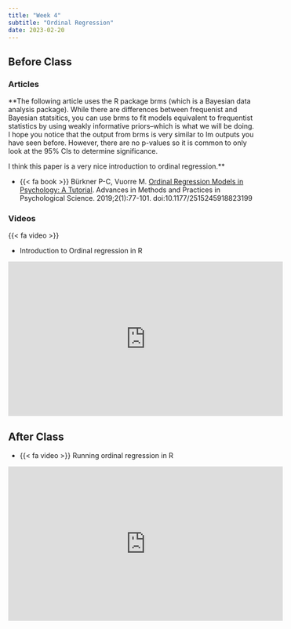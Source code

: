 ```yaml
---
title: "Week 4"
subtitle: "Ordinal Regression"
date: 2023-02-20
---
```


## Before Class

### Articles

**The following article uses the R package brms (which is a Bayesian data analysis package). While there are differences between frequenist and Bayesian statsitics, you can use brms to fit models equivalent to frequentist statistics by using weakly informative priors--which is what we will be doing. I hope you notice that the output from brms is very similar to lm outputs you have seen before. However, there are no p-values so it is common to only look at the 95% CIs to determine significance.

I think this paper is a very nice introduction to ordinal regression.**

- {{< fa book >}}
Bürkner P-C, Vuorre M. [Ordinal Regression Models in Psychology: A Tutorial](https://journals.sagepub.com/doi/epub/10.1177/2515245918823199). Advances in Methods and Practices in Psychological Science. 2019;2(1):77-101. doi:10.1177/2515245918823199

### Videos

{{< fa video >}}

- Introduction to Ordinal regression in R 

<iframe width="560" height="315" src="https://www.youtube.com/embed/jWIJ7P1G9P4" title="YouTube video player" frameborder="0" allow="accelerometer; autoplay; clipboard-write; encrypted-media; gyroscope; picture-in-picture; web-share" allowfullscreen></iframe>

## After Class

- {{< fa video >}} Running ordinal regression in R

<iframe width="560" height="315" src="https://www.youtube.com/embed/rrRrI9gElYA" title="YouTube video player" frameborder="0" allow="accelerometer; autoplay; clipboard-write; encrypted-media; gyroscope; picture-in-picture; web-share" allowfullscreen></iframe>
